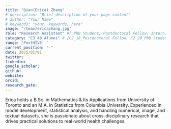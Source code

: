 ```yaml
---
title: "Qian(Erica) Zhang"
# description: "Brief description of your page content"
# author: "Your Name"
# keywords: "your, keywords, here"
image: "/team/ericazhang.jpg"
role: "Research Assistant" #[ PhD Student, Postdoctoral Fellow, Intern, Research Assistant, Summer Student]
category: "C3_40_Alumni" # [C2_10_Postdoctoral Fellow, C2_20_PhD Student, C2_30_MSc Student, C2_50_Intern, C2_50_Research Assistant, C2_60_Summer Student]
range: "PostHIVE: "
current_position: "-"
date: 2025/01/01
twitter:
linkedin: 
google_scholar: 
github:
website: 
orcid: 
research_gate:
---
```


Erica holds a B.Sc. in Mathematics & Its Applications from University of Toronto and an M.A. in Statistics from Columbia University. Experienced in model development, statistical analysis, and handling numerical, image, and textual datasets, she is passionate about cross-disciplinary research that drives practical solutions to real-world health challenges.